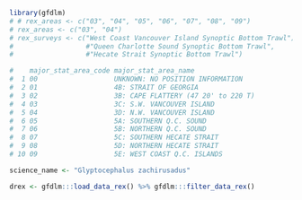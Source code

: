 
```r
library(gfdlm)
# # rex_areas <- c("03", "04", "05", "06", "07", "08", "09")
# rex_areas <- c("03", "04")
# rex_surveys <- c("West Coast Vancouver Island Synoptic Bottom Trawl")
#                  #"Queen Charlotte Sound Synoptic Bottom Trawl",
#                  #"Hecate Strait Synoptic Bottom Trawl")

#    major_stat_area_code major_stat_area_name
#  1 00                   UNKNOWN: NO POSITION INFORMATION   
#  2 01                   4B: STRAIT OF GEORGIA              
#  3 02                   3B: CAPE FLATTERY (47 20' to 220 T)
#  4 03                   3C: S.W. VANCOUVER ISLAND          
#  5 04                   3D: N.W. VANCOUVER ISLAND          
#  6 05                   5A: SOUTHERN Q.C. SOUND            
#  7 06                   5B: NORTHERN Q.C. SOUND            
#  8 07                   5C: SOUTHERN HECATE STRAIT         
#  9 08                   5D: NORTHERN HECATE STRAIT         
# 10 09                   5E: WEST COAST Q.C. ISLANDS   

science_name <- "Glyptocephalus zachirusadus"

drex <- gfdlm:::load_data_rex() %>% gfdlm:::filter_data_rex()
```
